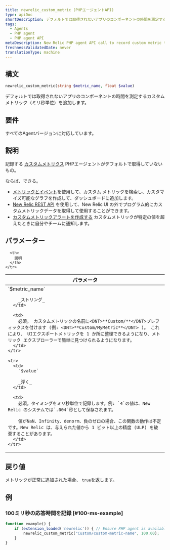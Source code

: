 ```yaml
---
title: newrelic_custom_metric (PHPエージェントAPI)
type: apiDoc
shortDescription: デフォルトでは取得されないアプリのコンポーネントの時間を測定するカスタムメトリック（ミリ秒単位）を追加します。
tags:
  - Agents
  - PHP agent
  - PHP agent API
metaDescription: New Relic PHP agent API call to record custom metric timeslice data.
freshnessValidatedDate: never
translationType: machine
---
```


## 構文

```php
newrelic_custom_metric(string $metric_name, float $value)
```

デフォルトでは取得されないアプリのコンポーネントの時間を測定するカスタムメトリック（ミリ秒単位）を追加します。

## 要件

すべてのAgentバージョンに対応しています。

## 説明

記録する [カスタムメトリクス](/docs/agents/manage-apm-agents/agent-data/custom-metrics) PHPエージェントがデフォルトで取得していないもの。

ならば、できる。

* [メトリックとイベント](/docs/query-your-data/explore-query-data/data-explorer/introduction-data-explorer)を使用して、カスタム メトリックを検索し、カスタマイズ可能なグラフを作成して、ダッシュボードに追加します。
* [New Relic REST API](/docs/apis/rest-api-v2/requirements/new-relic-rest-api-v2-getting-started) を使用して、New Relic UI の外でプログラム的にカスタムメトリックデータを取得して使用することができます。
* [カスタムメトリックアラートを作成する](/docs/alerts/new-relic-alerts/configuring-alert-policies/define-custom-metrics-alert-condition) カスタムメトリックが特定の値を超えたときに自分やチームに通知します。

## パラメーター

<table>
  <thead>
    <tr>
      <th width="25%">
        パラメータ
      </th>

      <th>
        説明
      </th>
    </tr>
  </thead>

  <tbody>
    <tr>
      <td>
        `$metric_name`

        _ストリング_
      </td>

      <td>
        必須。 カスタムメトリックの名前に<DNT>**Custom/**</DNT>プレフィックスを付けます (例: <DNT>**Custom/MyMetric**</DNT> )。 これにより、 UIエクスポートメトリックを 1 か所に整理できるようになり、メトリック エクスプローラーで簡単に見つけられるようになります。
      </td>
    </tr>

    <tr>
      <td>
        `$value`

        _浮く_
      </td>

      <td>
        必須。タイミングをミリ秒単位で記録します。例: `4`の値は、New Relic のシステムでは`.004`秒として保存されます。

        値がNaN、Infinity、denorm、負のゼロの場合、この関数の動作は不定です。New Relic は、与えられた値から 1 ビット以上の精度 (ULP) を破棄することがあります。
      </td>
    </tr>
  </tbody>
</table>

## 戻り値

メトリックが正常に追加された場合、 `true`を返します。

## 例

### 100ミリ秒の応答時間を記録 [#100-ms-example]

```php
function example() {
    if (extension_loaded('newrelic')) { // Ensure PHP agent is available
        newrelic_custom_metric("Custom/custom-metric-name", 100.00);
    }
}
```
